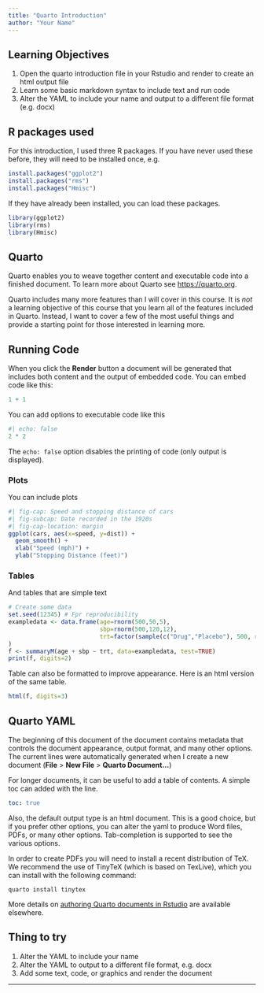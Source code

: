 ```yaml
---
title: "Quarto Introduction"
author: "Your Name"
---
```


## Learning Objectives

1.  Open the quarto introduction file in your Rstudio and render to create an html output file
2.  Learn some basic markdown syntax to include text and run code
3.  Alter the YAML to include your name and output to a different file format (e.g. docx)

## R packages used

For this introduction, I used three R packages. If you have never used these before, they will need to be installed once, e.g.

``` r
install.packages("ggplot2")
install.packages("rms")
install.packages("Hmisc")
```

If they have already been installed, you can load these packages.

```r
library(ggplot2)
library(rms)
library(Hmisc)
```

## Quarto

Quarto enables you to weave together content and executable code into a finished document. To learn more about Quarto see <https://quarto.org>.

Quarto includes many more features than I will cover in this course. It is *not* a learning objective of this course that you learn all of the features included in Quarto. Instead, I want to cover a few of the most useful things and provide a starting point for those interested in learning more.

## Running Code

When you click the **Render** button a document will be generated that includes both content and the output of embedded code. You can embed code like this:

```r
1 + 1
```

You can add options to executable code like this

```r
#| echo: false
2 * 2
```

The `echo: false` option disables the printing of code (only output is displayed).

### Plots

You can include plots

```r
#| fig-cap: Speed and stopping distance of cars
#| fig-subcap: Date recorded in the 1920s
#| fig-cap-location: margin
ggplot(cars, aes(x=speed, y=dist)) + 
  geom_smooth() + 
  xlab("Speed (mph)") + 
  ylab("Stopping Distance (feet)")
```

### Tables

And tables that are simple text

```r
# Create some data
set.seed(12345) # Fpr reproducibility
exampledata <- data.frame(age=rnorm(500,50,5),
                          sbp=rnorm(500,120,12),
                          trt=factor(sample(c("Drug","Placebo"), 500, replace=TRUE))
)
f <- summaryM(age + sbp ~ trt, data=exampledata, test=TRUE)
print(f, digits=2)
```

Table can also be formatted to improve appearance. Here is an html version of the same table.

```r
html(f, digits=3)
```

## Quarto YAML

The beginning of this document of the document contains metadata that controls the document appearance, output format, and many other options. The current lines were automatically generated when I create a new document (**File** \> **New File** \> **Quarto Document...**)

For longer documents, it can be useful to add a table of contents. A simple toc can added with the line.

``` yaml
toc: true
```

Also, the default output type is an html document. This is a good choice, but if you prefer other options, you can alter the yaml to produce Word files, PDFs, or many other options. Tab-completion is supported to see the various options.

In order to create PDFs you will need to install a recent distribution of TeX. We recommend the use of TinyTeX (which is based on TexLive), which you can install with the following command:

``` terminal
quarto install tinytex
```

More details on [authoring Quarto documents in Rstudio](https://quarto.org/docs/get-started/authoring/rstudio.html) are available elsewhere.

## Thing to try

1.  Alter the YAML to include your name
2.  Alter the YAML to output to a different file format, e.g. docx
3.  Add some text, code, or graphics and render the document

------------------------------------------------------------------------

